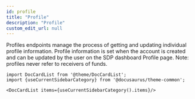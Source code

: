 ```yaml
---
id: profile
title: "Profile"
description: "Profile"
custom_edit_url: null
---
```




Profiles endpoints manage the process of getting and updating individual profile information. Profile information is set when the account is created and can be updated by the user on the SDP dashboard Profile page. Note: profiles never refer to receivers of funds.



```mdx-code-block
import DocCardList from '@theme/DocCardList';
import {useCurrentSidebarCategory} from '@docusaurus/theme-common';

<DocCardList items={useCurrentSidebarCategory().items}/>
```
      